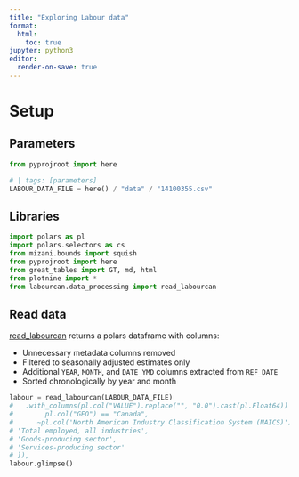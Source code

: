 ```yaml
---
title: "Exploring Labour data"
format: 
  html:
    toc: true
jupyter: python3
editor: 
  render-on-save: true
---
```


# Setup

## Parameters

```python
from pyprojroot import here
```
```python
# | tags: [parameters]
LABOUR_DATA_FILE = here() / "data" / "14100355.csv"
```

## Libraries

```python
import polars as pl
import polars.selectors as cs
from mizani.bounds import squish
from pyprojroot import here
from great_tables import GT, md, html
from plotnine import *
from labourcan.data_processing import read_labourcan
```

## Read data

[read_labourcan](../py/labourcan/data_processing.py) returns a polars dataframe with columns:

- Unnecessary metadata columns removed
- Filtered to seasonally adjusted estimates only
- Additional `YEAR`, `MONTH`, and `DATE_YMD` columns extracted from `REF_DATE`
- Sorted chronologically by year and month


```python
labour = read_labourcan(LABOUR_DATA_FILE)
#   .with_columns(pl.col("VALUE").replace("", "0.0").cast(pl.Float64))
#        pl.col("GEO") == "Canada",
#      ~pl.col('North American Industry Classification System (NAICS)').is_in([
# 'Total employed, all industries',
# 'Goods-producing sector',
# 'Services-producing sector'
# ]),
labour.glimpse()
```